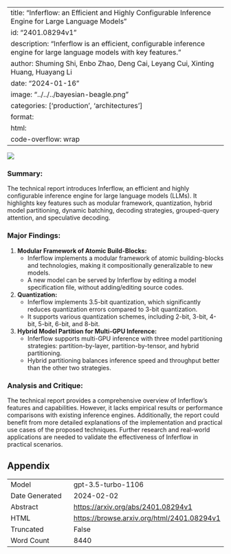
---
title: "Inferflow: an Efficient and Highly Configurable Inference Engine for Large Language Models"
id: "2401.08294v1"
description: "Inferflow is an efficient, configurable inference engine for large language models with key features."
author: Shuming Shi, Enbo Zhao, Deng Cai, Leyang Cui, Xinting Huang, Huayang Li
date: "2024-01-16"
image: "../../../bayesian-beagle.png"
categories: ['production', 'architectures']
format:
  html:
    code-overflow: wrap
---

![](None)

### **Summary:**
The technical report introduces Inferflow, an efficient and highly configurable inference engine for large language models (LLMs). It highlights key features such as modular framework, quantization, hybrid model partitioning, dynamic batching, decoding strategies, grouped-query attention, and speculative decoding.

### Major Findings:
1. **Modular Framework of Atomic Build-Blocks:**
   - Inferflow implements a modular framework of atomic building-blocks and technologies, making it compositionally generalizable to new models.
   - A new model can be served by Inferflow by editing a model specification file, without adding/editing source codes.

2. **Quantization:**
   - Inferflow implements 3.5-bit quantization, which significantly reduces quantization errors compared to 3-bit quantization.
   - It supports various quantization schemes, including 2-bit, 3-bit, 4-bit, 5-bit, 6-bit, and 8-bit.

3. **Hybrid Model Partition for Multi-GPU Inference:**
   - Inferflow supports multi-GPU inference with three model partitioning strategies: partition-by-layer, partition-by-tensor, and hybrid partitioning.
   - Hybrid partitioning balances inference speed and throughput better than the other two strategies.

### Analysis and Critique:
The technical report provides a comprehensive overview of Inferflow's features and capabilities. However, it lacks empirical results or performance comparisons with existing inference engines. Additionally, the report could benefit from more detailed explanations of the implementation and practical use cases of the proposed techniques. Further research and real-world applications are needed to validate the effectiveness of Inferflow in practical scenarios.

## Appendix

|          |          |
|----------|----------|
| Model     | gpt-3.5-turbo-1106       |
| Date Generated     | 2024-02-02       |
| Abstract | [https://arxiv.org/abs/2401.08294v1](https://arxiv.org/abs/2401.08294v1)        |
| HTML     | [https://browse.arxiv.org/html/2401.08294v1](https://browse.arxiv.org/html/2401.08294v1)       |
| Truncated       | False       |
| Word Count       | 8440       |
